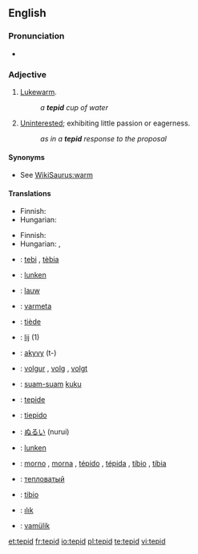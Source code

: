 ==English==

===Pronunciation===
* {{audio|en-us-tepid.ogg|Audio (US)}}

===Adjective===
{{en-adj|-}}

# [[lukewarm|Lukewarm]].
#: ''a '''tepid''' cup of water''
# [[uninterested|Uninterested]]; exhibiting little passion or eagerness.
#: ''as in a '''tepid''' response to the proposal''

====Synonyms====
* See [[WikiSaurus:warm]]

====Translations====
{{trans-top|lukewarm}}
*Finnish: {{t|fi|haalea}}
*Hungarian: {{t|hu|langyos}}
{{trans-mid}}
{{trans-bottom}}

{{trans-top|uninterested}}
*Finnish: {{t|fi|viileä}}
*Hungarian: {{t|hu|langyos}}, {{t|hu|lagymatag}}
{{trans-mid}}
{{trans-bottom}}

{{checktrans-top}}
*{{ttbc|Catalan}}: [[tebi]] {{m}}, [[tèbia]] {{f}}
*{{ttbc|Danish}}: [[lunken]]
*{{ttbc|Dutch}}: [[lauw]]
*{{ttbc|Esperanto}}: [[varmeta]]
*{{ttbc|French}}: [[tiède]] {{m|f}}
*{{ttbc|Frisian}}: [[lij]] (1)
*{{ttbc|Guarani}}: [[akyvy]] (t-)
*{{ttbc|Icelandic}}: [[volgur]] {{m}}, [[volg]] {{f}}, [[volgt]] {{n}}
*{{ttbc|Indonesian}}: [[suam-suam]] [[kuku]]
*{{ttbc|Interlingua}}: [[tepide]]
*{{ttbc|Italian}}: [[tiepido]]
{{checktrans-mid}}
*{{ttbc|Japanese}}: [[ぬるい]] (nurui)
*{{ttbc|Norwegian}}: [[lunken]]
*{{ttbc|Portuguese}}: [[morno]] {{m}}, [[morna]] {{f}}, [[tépido]] {{m}}, [[tépida]] {{f}}, [[tíbio]] {{m}}, [[tíbia]] {{f}}
*{{ttbc|Russian}}: [[тепловатый]]
*{{ttbc|Spanish}}: [[tibio]]
*{{ttbc|Turkish}}: [[ılık]]
*{{ttbc|Volapük}}: [[vamülik]]
{{checktrans-bottom}}

[[et:tepid]]
[[fr:tepid]]
[[io:tepid]]
[[pl:tepid]]
[[te:tepid]]
[[vi:tepid]]